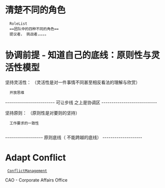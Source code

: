 
=清楚不同的角色=
   RoleList
   ==团队中的四种不同的角色==
   提议者， 挑战者，。。。。


=协调前提 - 知道自己的底线：原则性与灵活性模型=


坚持灵活性：       （灵活性是对一件事情不同甚至相反看法的理解与欣赏）
   开放思维

------------------------- 可让步线 之上是协调区 ----------------------------

坚持原则：         （原则性是对要则的坚持）
   工作要求的一致性
   
------------------- 原则底线（ 不能跨越的底线） --------------------



=Adapt Conflict=
  [[ConflictManagement]] 

CAO - Corporate Affairs Office

